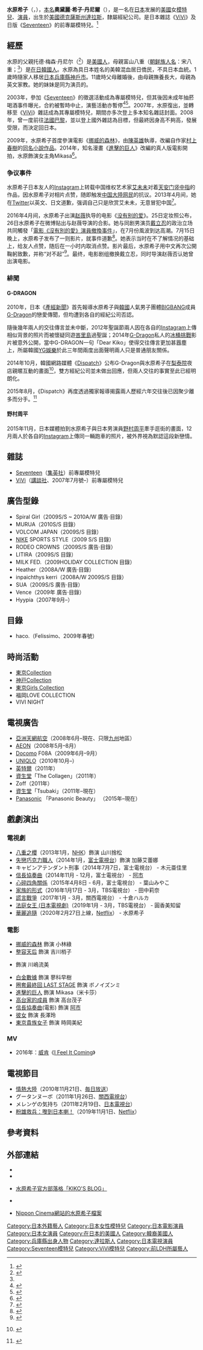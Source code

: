 {{藝人
| 姓名       = 水原希子
| 類型       = 模特兒
| 圖片       = Kiko Mizuhara at the Tokyo International Film Festival - 2019 (49013706881) (cropped).jpg
| 圖片簡介   = 
| 本名       = Audrie Kiko Daniel
| 羅馬拼音   = Mizuhara Kiko
| 暱稱       = 
| 其他藝名   = 
| 國籍       = {{USA}}
| 永久居留權 = {{JPN}}
| 出生名     = Audrie Kiko Daniel
| 出生日期   = {{birth date and age|1990|10|15}}
| 出生地點   = {{USA}}[[德克薩斯州|德克薩斯州]][[達拉斯|達拉斯]]
| 居住地     = 
| 職業       = [[模特兒|模特兒]]、[[演員|演員]]
| 語言       = [[英语|英语]]、[[日语|日语]]
| 教育程度   = 
| 母校       = 
| 宗教信仰   = 
| 配偶       = 
| 兒女       = 
| 父母       = 
| 親屬       = {{tsl|ja|水原佑果}}（[[妹妹|妹妹]]）
| 出道地點   = 
| 出道日期   = 
| 出道作品   = 
| 代表作品   = '''電視劇：'''<br />{{ubl|《[[失戀巧克力職人|失戀巧克力職人]]》}}
| 著名角色   = 
| 活躍年代   = 2003年至今
| 經紀公司   = {{tsl|ja|エイジアクロス|Asia Cross}}（2010-2018）
| 簽名       = 
| 網站       = 
| 相關團體   = 
| module     = {{Infobox model details
 | 血型     = A型
 | 身高     = {{height|m=1.68}}
 | 體重     = {{weight|kg=48}}
 | 髮色     = [[褐色|褐色]]
 | 瞳色     = [[褐色|褐色]]
 | 三圍     = 75"-60"-85"cm
 | 腿長     = 
 | 女裝尺碼 = 
 | 鞋碼     = 23.5cm
}}
| IMDb       = 3460467
}}
'''水原希子'''（{{jpn|j=水原 希子|kn=みずはら きこ|rm=Mizuhara Kiko}}，{{bd|1990年|10月15日|catIdx=Mizuhara Kiko}}），[[本名|本名]]'''奧黛麗·希子·丹尼爾'''（{{lang-en|Audrie Kiko Daniel}}），是一名在[[日本|日本]]发展的[[美國|美國]]女[[模特兒|模特兒]]、[[演員|演員]]，出生於[[美國|美國]][[德克薩斯州|德克薩斯州]][[達拉斯|達拉斯]]，隸屬{{link-ja|Asia Cross|エイジアクロス}}經紀公司。是日本雜誌《[[ViVi|ViVi]]》及日版《[[Seventeen_(日本雜誌)|Seventeen]]》的前專屬模特兒。<ref>{{Cite web | title = Kiko Mizuhara | work = Nippon Cinema | url = http://www.nipponcinema.com/tag/kiko-mizuhara | accessdate = 2011年6月6日 | archive-url = https://www.webcitation.org/6E06t6b7X?url=http://www.nipponcinema.com/t/e/kiko-mizuhara | archive-date = 2013年1月28日 | dead-url = yes }}</ref>

== 經歷 ==
水原的父親托德·梅森·丹尼尔（{{lang|en|Todd Mason Daniel}}<ref name="Texas Birth Index">{{cite web |title=Audrie Kiko Daniel |url=https://www.familysearch.org/ark:/61903/1:1:VD1N-M85 |website=[[FamilySearch|FamilySearch]] |access-date=2021-03-15 |language=en}}</ref>）是[[美國人|美國人]]，母親富山八重（[[朝鲜族人名|朝鲜族人名]]：宋八重；{{lang|en|Yae Pal Choong Song}}<ref name="Texas Birth Index" />）是[[在日韓國人|在日韓國人]]。水原為具日本姓名的美韓混血居日僑民，不具日本血統。1歲時隨家人移居[[日本|日本]][[兵庫縣|兵庫縣]][[神戶市|神戶市]]。11歲時父母離婚後，由母親撫養長大，母親為英文家教。她的妹妹是同为演员的{{tsl|ja|水原佑果}}。

2003年，參加《[[Seventeen_(日本雜誌)|Seventeen]]》的徵選活動成為專屬模特兒，但其後因未成年抽菸喝酒事件曝光，合約被暫時中止，演藝活動亦暫停<ref>{{Cite web|author=|authorlink=|coauthors=|date=|url=http://www.joseishi.net/vivi/vivimodels/profile/kiko.html|title=水原希子プロフィール|work=[[ViVi|NET ViVi]]|pages=|publisher=講談社|language=ja|accessdate=2011-01-27|deadurl=yes|archiveurl=https://web.archive.org/web/20100819045344/http://www.joseishi.net/vivi/vivimodels/profile/kiko.html|archivedate=2010-08-19}}</ref><ref name="numerotokyo2011.03">{{Cite journal|language=ja|author=Takako Tsuriya|authorlink=|coauthors=|title=We like it hot つぼみが花開く。美しい人、水原希子|journal=Numéro TOKYO|volume=5|issue=2|pages=113|publisher=扶桑社|location=[[東京都|東京都]]|issn=|id=|url=|accessdate=2011-02-04|date=2011年3月}}</ref>。2007年，水原復出，並轉移至《[[ViVi|ViVi]]》雜誌成為其專屬模特兒，期間亦多次登上多本知名雜誌封面。2008年，曾一度前往[[法國|法國]][[巴黎|巴黎]]，並以登上國外雜誌為目標，但最終因身高不夠高，發展受限，而決定回日本。

2009年，水原希子首度參演電影《[[挪威的森林_(電影)|挪威的森林]]》，由[[陳英雄|陳英雄]]執導，改編自作家[[村上春樹|村上春樹]]的[[挪威的森林_(小說)|同名小說作品]]。2014年，知名漫畫《[[進擊的巨人|進擊的巨人]]》改編的真人版電影開拍，水原飾演女主角Mikasa<ref>{{cite news |title=《進擊的巨人》真人版13演員曝光！ 水原希子飾米卡莎 |url=http://news.ltn.com.tw/news/entertainment/breakingnews/1162669/print |language=zh-hant |publisher=自由時報 |date=2014-11-20 |accessdate=2014-11-20 |archive-date=2014-11-29 |archive-url=https://web.archive.org/web/20141129035112/http://news.ltn.com.tw/news/entertainment/breakingnews/1162669/print |dead-url=no }}</ref>。

===争议事件===
水原希子日本友人的[[Instagram|Instagram]]上转载中国维权艺术家[[艾未未|艾未未]]对着[[天安门|天安门]][[竖中指|竖中指]]的作品，因水原希子对相片点赞，随即触发[[中国大陸|中国大陸]][[网民|网民]]的抗议。2013年4月间，她在[[Twitter|Twitter]]以英文、日文道歉，强调自己只是欣赏艾未未，无意冒犯中国<ref>{{cite web|url=http://orientaldaily.on.cc/cnt/entertainment/20130428/00288_001.html|title=水原希子被轟 對華不敬|publisher=东方日报网站|date=2013-04-28|author=外娛組|accessdate=2016-09-03|language=zh-hant|archive-date=2016-09-18|archive-url=https://web.archive.org/web/20160918225250/http://orientaldaily.on.cc/cnt/entertainment/20130428/00288_001.html|dead-url=no}}</ref>。

2016年4月间，水原希子出演[[赵薇|赵薇]]执导的电影《[[没有别的爱|没有别的爱]]》。25日定妆照公布，26日水原希子在微博贴出与赵薇导演的合影。她与同剧男演员[[戴立忍|戴立忍]]的政治立场共同觸發「[[電影《沒有別的愛》演員撤換事件|電影《沒有別的愛》演員撤換事件]]」，在7月份風波到达高潮。7月15日晚上，水原希子发布了一则影片，就事件道歉<ref>{{Cite web |url=http://www.chinatimes.com/realtimenews/20160715006655-260404 |title=繼戴立忍後…水原希子拍片向陸鞠躬道歉 |accessdate=2016-07-17 |archive-date=2016-07-16 |archive-url=https://web.archive.org/web/20160716233440/http://www.chinatimes.com/realtimenews/20160715006655-260404 |dead-url=no }}</ref>。她表示当时在不了解情况的基础上，给友人点赞，随后在一小时内取消点赞。影片最后，水原希子用中文再次公開鞠躬致歉，并称“对不起”<ref>{{cite news |title=演员水原希子发道歉视频 中英文说“对不起” |url=http://www.jiemian.com/article/747999.html |publisher=界面新闻 |date=2016-07-16 |accessdate=2016-07-16 |archive-date=2016-08-26 |archive-url=https://web.archive.org/web/20160826092229/http://www.jiemian.com/article/747999.html |dead-url=no }}</ref>。最终，电影剧组撤换戴立忍，同时导演赵薇否认她曾出演电影。

===緋聞===

====G-DRAGON====
2010年，日本《[[產經新聞|產經新聞]]》首先報導水原希子與[[韓國|韓國]]人氣男子團體[[BIGBANG|BIGBANG]]成員[[權志龍|G-Dragon]]的戀愛傳聞，但均遭到各自的經紀公司否認。

隨後幾年兩人的交往傳言並未中斷，2012年聖誕節兩人因在各自的[[Instagram|Instagram]]上傳相似背景的照片而被懷疑同遊[[峇里島|峇里島]]過聖誕；2014年[[權志龍|G-Dragon]]私人的[[冰桶挑戰|冰桶挑戰]]影片被意外公開，當中G-DRAGON一句「Dear Kiko」使得交往傳言更加甚囂塵上，所屬韓國[[YG娛樂|YG娛樂]]於此三年間兩度出面聲明兩人只是普通朋友關係。

2014年10月，韓國網路媒體《[[Dispatch|Dispatch]]》公布G-Dragon與水原希子在[[梨泰院|梨泰院]]夜店親暱互動的畫面<ref>{{kor}}{{url|http://www.dispatch.co.kr/110802 title|지디♥키코, 사랑의 타임라인…”둘만 모르는 비밀연애”}} {{date|2014-10-08}}</ref>，雙方經紀公司並未做出回應，但兩人交往的事實至此已經明朗化。

2015年8月，《Dispatch》再度透過獨家報導揭露兩人歷經六年交往後已因聚少離多而分手。<ref>{{kor}}{{url|http://www.dispatch.co.kr/359404 title|단독 지드래곤, 키코와 결별…”사랑보다 일 택했다”}} {{date|2015-08-27}}</ref>

====野村周平====
2015年11月，日本媒體拍到水原希子與日本男演員[[野村周平|野村周平]]牽手逛街的畫面，12月兩人於各自的[[Instagram|Instagram]]上傳同一輛跑車的照片，被外界視為默認這段新戀情。

==雜誌==
* [[Seventeen_(日本雜誌)|Seventeen]]（[[集英社|集英社]]）前專屬模特兒
* [[ViVi|ViVi]]（[[講談社|講談社]]、2007年7月號–）前專屬模特兒

==廣告型錄==
* Spiral Girl（2009S/S ~ 2010A/W 廣告‧目錄）
* MURUA（2010S/S 目錄）
* VOLCOM JAPAN（2009S/S 目錄）
* [[NIKE|NIKE]] SPORTS STYLE（2009 S/S 目錄）
* RODEO CROWNS（2009S/S 廣告‧目錄）
* LITIRA（2009S/S 目錄）
* MILK FED.（2009HOLIDAY COLLECTION 目錄）
* Heather（2008A/W 廣告‧目錄）
* inpaichthys kerri（2008A/W 2009S/S 目錄）
* SUA（2009S/S 廣告‧目錄）
* Vence（2009年 廣告‧目錄）
* Hyypia（2007年9月–）

==目錄==
* haco.（Felissimo、2009年春號）

==時尚活動==
* [[東京Collection|東京Collection]]
* [[神戸Collection|神戸Collection]]
* [[東京Girls_Collection|東京Girls Collection]]
* 福岡LOVE COLLECTION
* VIVI NIGHT

==電視廣告==
* [[亞洲天網航空|亞洲天網航空]]（2008年6月–現在、只限[[九州_(日本)|九州]]地區）
* [[永旺集團|AEON]]（2008年5月–8月）
* [[NTT_DOCOMO|Docomo]] F08A（2009年6月–9月）
* [[UNIQLO|UNIQLO]]（2010年10月–）
* [[英特爾|英特爾]]（2011年）
* [[資生堂|資生堂]]「The Collagen」（2011年）
* Zoff（2011年）
* [[資生堂|資生堂]]「Tsubaki」（2011年–現在）
* [[Panasonic|Panasonic]] 「Panasonic Beauty」 （2015年–現在）

== 戲劇演出 ==
===電視劇===
* [[八重之櫻|八重之櫻]]（2013年1月，[[NHK|NHK]]）飾演 山川捨松
* [[失戀巧克力職人|失戀巧克力職人]]（2014年1月，[[富士電視台|富士電視台]]）飾演 加藤艾蕾娜
* キャビンアテンダント刑事（2014年7月7日，富士電視台） - 木元亜佳里 
* [[信長協奏曲#電視劇|信長協奏曲]]（2014年11月 - 12月，富士電視台） - [[阿市|阿市]]
* [[心碎四角關係|心碎四角關係]]（2015年4月8日 - 6月，富士電視台） - 葉山みやこ
* [[家族的形式|家族的形式]]（2016年1月17日 - 3月，TBS電視台） - 田中莉奈
* [[謊言戰爭|謊言戰爭]]（2017年1月 - 3月，關西電視台） - 十倉ハルカ
* [[法庭女王_(日本電視劇)|法庭女王 (日本電視劇)]]（2019年1月 - 3月，TBS電視台） - 圓香美知留
* [[華麗追隨|華麗追隨]]（2020年2月27日上線，[[Netflix|Netflix]]） - 水原希子

===電影===
* [[挪威的森林_(電影)|挪威的森林]] 飾演 小林綠
* [[整容天后|整容天后]] 飾演 吉川梢子
* {{link-ja|I'M FLASH!|I'M FLASH!}} 飾演 川嶋流美 
* [[白金數據|白金數據]] 飾演 蓼科早樹
* [[圈套_(電視劇)#電影版|圈套最終回 LAST STAGE]] 飾演 ボノイズンミ
* [[進擊的巨人_(2015年電影)|進擊的巨人]] 飾演 Mikasa（米卡莎）
* [[高台家的成員|高台家的成員]] 飾演 高台茂子
* [[信長協奏曲|信長協奏曲]](電影) 飾演 [[阿市|阿市]]
* [[彼女|彼女]] 飾演 長澤玲
* [[東京貴族女子|東京貴族女子]] 飾演 時岡美紀

===MV===
* 2016年：[[威肯|威肯]]《[[感覺對了|I Feel It Coming]]》

==電視節目==
* [[情熱大陸|情熱大陸]]（2010年11月21日、[[毎日放送|毎日放送]]）
* グータンヌーボ（2011年1月26日、[[關西電視台|關西電視台]]）
* メレンゲの気持ち（2011年2月19日、[[日本電視台|日本電視台]]）
* [[粉雄救兵_(2018年)#日本特辑（2019年）|粉雄救兵：嚟到日本喇！]]（2019年11月1日、[[Netflix|Netflix]]）

==參考資料==
{{reflist}}

==外部連結==
* {{Twitter|kikoxxx}}
* {{Instagram|i_am_kiko}}
* {{ja icon}} [http://ameblo.jp/mizuhara-kiko/ 水原希子官方部落格「KIKO'S BLOG」]{{Wayback|url=http://ameblo.jp/mizuhara-kiko/ |date=20110522081400 }}
* {{en icon}} {{IMDb name|3460467}}
* {{en icon}} [https://www.webcitation.org/6E06t6b7X?url=http://www.nipponcinema.com/t/e/kiko-mizuhara Nippon Cinema網站的水原希子檔案]

{{DEFAULTSORT:Mizuhara, Kiko}}
[[Category:日本外籍藝人|Category:日本外籍藝人]]
[[Category:日本女性模特兒|Category:日本女性模特兒]]
[[Category:日本電影演員|Category:日本電影演員]]
[[Category:日本女演員|Category:日本女演員]]
[[Category:在日本的美國人|Category:在日本的美國人]]
[[Category:韓裔美國人|Category:韓裔美國人]]
[[Category:兵庫縣出身人物|Category:兵庫縣出身人物]]
[[Category:達拉斯人|Category:達拉斯人]]
[[Category:日本電視演員|Category:日本電視演員]]
[[Category:Seventeen模特兒|Category:Seventeen模特兒]]
[[Category:ViVi模特兒|Category:ViVi模特兒]]
[[Category:前LDH所屬藝人|Category:前LDH所屬藝人]]